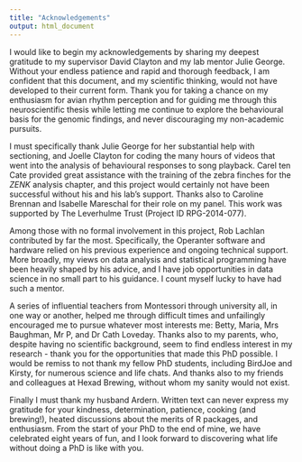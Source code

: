 ```yaml
---
title: "Acknowledgements"
output: html_document
---
```

\phantomsection
\chapter*{Acknowledgements}
\addcontentsline{toc}{chapter}{Acknowledgements}
\pagestyle{plain}

I would like to begin my acknowledgements by sharing my deepest gratitude to my supervisor David Clayton and my lab mentor Julie George. Without your endless patience and rapid and thorough feedback, I am confident that this document, and my scientific thinking, would not have developed to their current form. Thank you for taking a chance on my enthusiasm for avian rhythm perception and for guiding me through this neuroscientific thesis while letting me continue to explore the behavioural basis for the genomic findings, and never discouraging my non-academic pursuits.

I must specifically thank Julie George for her substantial help with sectioning, and Joelle Clayton for coding the many hours of videos that went into the analysis of behavioural responses to song playback. Carel ten Cate provided great assistance with the training of the zebra finches for the _ZENK_ analysis chapter, and this project would certainly not have been successful without his and his lab's support. Thanks also to Caroline Brennan and Isabelle Mareschal for their role on my panel. This work was supported by The Leverhulme Trust (Project ID RPG-2014-077).

Among those with no formal involvement in this project, Rob Lachlan contributed by far the most. Specifically, the Operanter software and hardware relied on his previous experience and ongoing technical support. More broadly, my views on data analysis and statistical programming have been heavily shaped by his advice, and I have job opportunities in data science in no small part to his guidance. I count myself lucky to have had such a mentor.

A series of influential teachers from Montessori through university all, in one way or another, helped me through difficult times and unfailingly encouraged me to pursue whatever most interests me: Betty, Maria, Mrs Baughman, Mr P, and Dr Cath Loveday. Thanks also to my parents, who, despite having no scientific background, seem to find endless interest in my research - thank you for the opportunities that made this PhD possible. I would be remiss to not thank my fellow PhD students, including BirdJoe and Kirsty, for numerous science and life chats. And thanks also to my friends and colleagues at Hexad Brewing, without whom my sanity would not exist.

Finally I must thank my husband Ardern. Written text can never express my gratitude for your kindness, determination, patience, cooking (and brewing!), heated discussions about the merits of R packages, and enthusiasm. From the start of your PhD to the end of mine, we have celebrated eight years of fun, and I look forward to discovering what life without doing a PhD is like with you.
